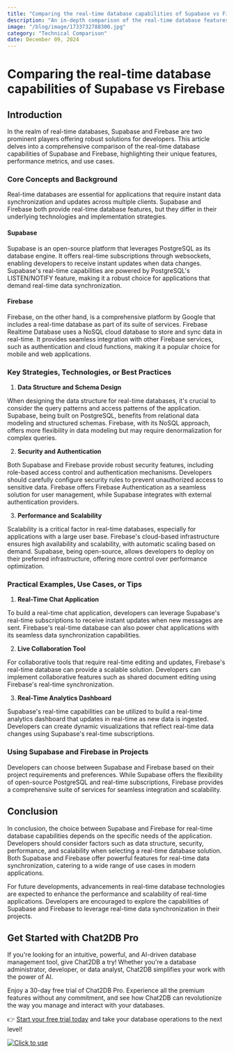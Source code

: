```yaml
---
title: "Comparing the real-time database capabilities of Supabase vs Firebase"
description: "An in-depth comparison of the real-time database features of Supabase and Firebase, exploring their strengths, weaknesses, and use cases."
image: "/blog/image/1733732788300.jpg"
category: "Technical Comparison"
date: December 09, 2024
---
```


# Comparing the real-time database capabilities of Supabase vs Firebase

## Introduction

In the realm of real-time databases, Supabase and Firebase are two prominent players offering robust solutions for developers. This article delves into a comprehensive comparison of the real-time database capabilities of Supabase and Firebase, highlighting their unique features, performance metrics, and use cases.

### Core Concepts and Background

Real-time databases are essential for applications that require instant data synchronization and updates across multiple clients. Supabase and Firebase both provide real-time database features, but they differ in their underlying technologies and implementation strategies.

#### Supabase

Supabase is an open-source platform that leverages PostgreSQL as its database engine. It offers real-time subscriptions through websockets, enabling developers to receive instant updates when data changes. Supabase's real-time capabilities are powered by PostgreSQL's LISTEN/NOTIFY feature, making it a robust choice for applications that demand real-time data synchronization.

#### Firebase

Firebase, on the other hand, is a comprehensive platform by Google that includes a real-time database as part of its suite of services. Firebase Realtime Database uses a NoSQL cloud database to store and sync data in real-time. It provides seamless integration with other Firebase services, such as authentication and cloud functions, making it a popular choice for mobile and web applications.

### Key Strategies, Technologies, or Best Practices

1. **Data Structure and Schema Design**

When designing the data structure for real-time databases, it's crucial to consider the query patterns and access patterns of the application. Supabase, being built on PostgreSQL, benefits from relational data modeling and structured schemas. Firebase, with its NoSQL approach, offers more flexibility in data modeling but may require denormalization for complex queries.

2. **Security and Authentication**

Both Supabase and Firebase provide robust security features, including role-based access control and authentication mechanisms. Developers should carefully configure security rules to prevent unauthorized access to sensitive data. Firebase offers Firebase Authentication as a seamless solution for user management, while Supabase integrates with external authentication providers.

3. **Performance and Scalability**

Scalability is a critical factor in real-time databases, especially for applications with a large user base. Firebase's cloud-based infrastructure ensures high availability and scalability, with automatic scaling based on demand. Supabase, being open-source, allows developers to deploy on their preferred infrastructure, offering more control over performance optimization.

### Practical Examples, Use Cases, or Tips

1. **Real-Time Chat Application**

To build a real-time chat application, developers can leverage Supabase's real-time subscriptions to receive instant updates when new messages are sent. Firebase's real-time database can also power chat applications with its seamless data synchronization capabilities.

2. **Live Collaboration Tool**

For collaborative tools that require real-time editing and updates, Firebase's real-time database can provide a scalable solution. Developers can implement collaborative features such as shared document editing using Firebase's real-time synchronization.

3. **Real-Time Analytics Dashboard**

Supabase's real-time capabilities can be utilized to build a real-time analytics dashboard that updates in real-time as new data is ingested. Developers can create dynamic visualizations that reflect real-time data changes using Supabase's real-time subscriptions.

### Using Supabase and Firebase in Projects

Developers can choose between Supabase and Firebase based on their project requirements and preferences. While Supabase offers the flexibility of open-source PostgreSQL and real-time subscriptions, Firebase provides a comprehensive suite of services for seamless integration and scalability.

## Conclusion

In conclusion, the choice between Supabase and Firebase for real-time database capabilities depends on the specific needs of the application. Developers should consider factors such as data structure, security, performance, and scalability when selecting a real-time database solution. Both Supabase and Firebase offer powerful features for real-time data synchronization, catering to a wide range of use cases in modern applications.

For future developments, advancements in real-time database technologies are expected to enhance the performance and scalability of real-time applications. Developers are encouraged to explore the capabilities of Supabase and Firebase to leverage real-time data synchronization in their projects.

## Get Started with Chat2DB Pro

If you're looking for an intuitive, powerful, and AI-driven database management tool, give Chat2DB a try! Whether you're a database administrator, developer, or data analyst, Chat2DB simplifies your work with the power of AI.

Enjoy a 30-day free trial of Chat2DB Pro. Experience all the premium features without any commitment, and see how Chat2DB can revolutionize the way you manage and interact with your databases.

👉 [Start your free trial today](https://chat2db.ai/pricing) and take your database operations to the next level!


[![Click to use](/image/blog/bg/chat2db.jpg)](https://chat2db.ai/)
